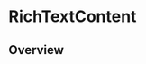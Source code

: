 
<Meta of={RichTextContentStories} />

# RichTextContent

<ResourceLinks
  sourceCode="https://github.com/cultureamp/kaizen-design-system/tree/main/packages/components/src/RichTextEditor/RichTextContent"
  className="!mb-8"
/>

<KaioNotification />

<Installation
  installCommand="yarn add @kaizen/components"
  importStatement='import { RichTextContent } from "@kaizen/components"'
/>

## Overview

<Canvas of={RichTextContentStories.Playground} />
<Controls of={RichTextContentStories.Playground} />
